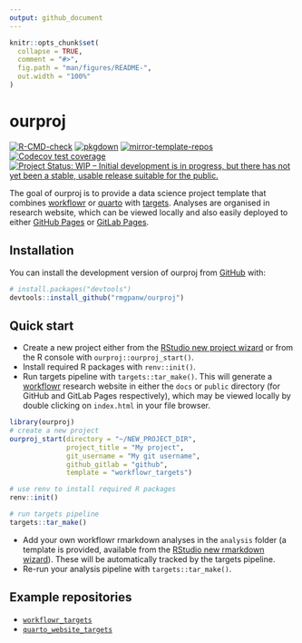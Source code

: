 ```yaml
---
output: github_document
---
```


<!-- README.md is generated from README.Rmd. Please edit that file -->

```r
knitr::opts_chunk$set(
  collapse = TRUE,
  comment = "#>",
  fig.path = "man/figures/README-",
  out.width = "100%"
)
```

# ourproj

<!-- badges: start -->
[![R-CMD-check](https://github.com/rmgpanw/ourproj/actions/workflows/check-standard.yml/badge.svg)](https://github.com/rmgpanw/ourproj/actions/workflows/check-standard.yml)
[![pkgdown](https://github.com/rmgpanw/ourproj/actions/workflows/pkgdown.yaml/badge.svg)](https://github.com/rmgpanw/ourproj/actions/workflows/pkgdown.yaml)
[![mirror-template-repos](https://github.com/rmgpanw/ourproj/actions/workflows/mirror-template-repos.yml/badge.svg)](https://github.com/rmgpanw/ourproj/actions/workflows/mirror-template-repos.yml)
[![Codecov test coverage](https://codecov.io/gh/rmgpanw/ourproj/branch/main/graph/badge.svg)](https://app.codecov.io/gh/rmgpanw/ourproj?branch=main)
[![Project Status: WIP – Initial development is in progress, but there
has not yet been a stable, usable release suitable for the
public.](https://www.repostatus.org/badges/latest/wip.svg)](https://www.repostatus.org/#wip)
<!-- badges: end -->

The goal of ourproj is to provide a data science project template that combines [workflowr](https://workflowr.github.io/workflowr/) or [quarto](https://quarto.org/) with [targets](https://books.ropensci.org/targets/). Analyses are organised in research website, which can be viewed locally and also easily deployed to either [GitHub Pages](https://pages.github.com/) or [GitLab Pages](https://docs.gitlab.com/ee/user/project/pages/).

## Installation

You can install the development version of ourproj from [GitHub](https://github.com/rmgpanw/ourproj) with:

``` r
# install.packages("devtools")
devtools::install_github("rmgpanw/ourproj")
```

## Quick start

- Create a new project either from the [RStudio new project wizard](https://r4ds.had.co.nz/workflow-projects.html#rstudio-projects) or from the R console with `ourproj::ourproj_start()`.
- Install required R packages with `renv::init()`.
- Run targets pipeline with `targets::tar_make()`. This will generate a [workflowr](https://workflowr.github.io/workflowr/) research website in either the `docs` or `public` directory (for GitHub and GitLab Pages respectively), which may be viewed locally by double clicking on `index.html` in your file browser.

```r
library(ourproj)
# create a new project
ourproj_start(directory = "~/NEW_PROJECT_DIR",
              project_title = "My project", 
              git_username = "My git username", 
              github_gitlab = "github", 
              template = "workflowr_targets")

# use renv to install required R packages
renv::init()

# run targets pipeline
targets::tar_make()
```

- Add your own workflowr rmarkdown analyses in the `analysis` folder (a template is provided, available from the [RStudio new rmarkdown wizard](https://rstudio.github.io/rstudio-extensions/rmarkdown_templates.html)). These will be automatically tracked by the targets pipeline.
- Re-run your analysis pipeline with `targets::tar_make()`.

## Example repositories

- [`workflowr_targets`](https://rmgpanw.github.io/workflowr_targets/)
- [`quarto_website_targets`](https://rmgpanw.github.io/quarto_website_targets/)
